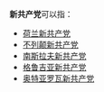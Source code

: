 '''新共产党'''可以指：

* [[荷兰新共产党|荷兰新共产党]]
* [[不列颠新共产党|不列颠新共产党]]
* [[南斯拉夫新共产党|南斯拉夫新共产党]]
* [[格鲁吉亚新共产党|格鲁吉亚新共产党]]
* [[奥特亚罗瓦新共产党|奥特亚罗瓦新共产党]]

{{disambig|cat=四字政党消歧义}}